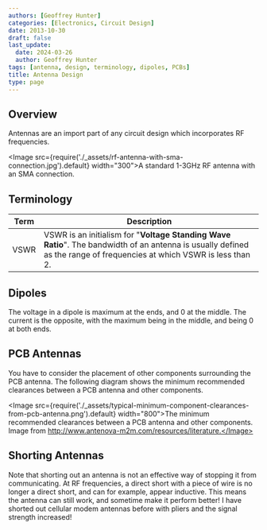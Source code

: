 ```yaml
---
authors: [Geoffrey Hunter]
categories: [Electronics, Circuit Design]
date: 2013-10-30
draft: false
last_update:
  date: 2024-03-26
  author: Geoffrey Hunter
tags: [antenna, design, terminology, dipoles, PCBs]
title: Antenna Design
type: page
---
```


## Overview

Antennas are an import part of any circuit design which incorporates RF frequencies.

<Image src={require('./_assets/rf-antenna-with-sma-connection.jpg').default} width="300">A standard 1-3GHz RF antenna with an SMA connection.</Image>

## Terminology

| Term        | Description      |
| ----------- | ---------------- |
| VSWR        | VSWR is an initialism for "**Voltage Standing Wave Ratio**". The bandwidth of an antenna is usually defined as the range of frequencies at which VSWR is less than 2. |

## Dipoles

The voltage in a dipole is maximum at the ends, and 0 at the middle. The current is the opposite, with the maximum being in the middle, and being 0 at both ends.

## PCB Antennas

You have to consider the placement of other components surrounding the PCB antenna. The following diagram shows the minimum recommended clearances between a PCB antenna and other components.

<Image src={require('./_assets/typical-minimum-component-clearances-from-pcb-antenna.png').default} width="800">The minimum recommended clearances between a PCB antenna and other components. Image from http://www.antenova-m2m.com/resources/literature.</Image>

## Shorting Antennas

Note that shorting out an antenna is not an effective way of stopping it from communicating. At RF frequencies, a direct short with a piece of wire is no longer a direct short, and can for example, appear inductive. This means the antenna can still work, and sometime make it perform better! I have shorted out cellular modem antennas before with pliers and the signal strength increased!

